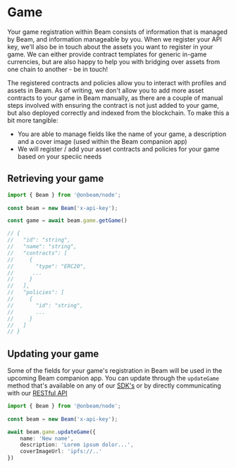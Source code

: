 # Game

Your game registration within Beam consists of information that is managed by Beam, and information manageable by you. When we register your API key, we'll also be in touch about the assets you want to register in your game. We can either provide contract templates for generic in-game currencies, but are also happy to help you with bridging over assets from one chain to another - be in touch!

The registered contracts and policies allow you to interact with profiles and assets in Beam. As of writing, we don't allow you to add more asset contracts to your game in Beam manually, as there are a couple of manual steps involved with ensuring the contract is not just added to your game, but also deployed correctly and indexed from the blockchain. To make this a bit more tangible:

* You are able to manage fields like the name of your game, a description and a cover image (used within the Beam companion app)
* We will register / add your asset contracts and policies for your game based on your speciic needs


## Retrieving your game

```typescript
import { Beam } from '@onbeam/node';
 
const beam = new Beam('x-api-key');

const game = await beam.game.getGame()

// {
//   "id": "string",
//   "name": "string",
//   "contracts": [
//     {
//       "type": "ERC20",
//      ...
//     }
//   ],
//   "policies": [
//     {
//       "id": "string",
//       ...
//     }
//   ]
// }
```

## Updating your game

Some of the fields for your game's registration in Beam will be used in the upcoming Beam companion app. You can update through the `updateGame` method that's available on any of our [SDK's](/service/sdk) or by directly communicating with our [RESTful API](/service/full-api-reference)

```typescript
import { Beam } from '@onbeam/node';
 
const beam = new Beam('x-api-key');

await beam.game.updateGame({
    name: 'New name',
    description: 'Lorem ipsum dolor...',
    coverImageUrl: 'ipfs://..'
})
```